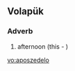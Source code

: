 {{also|äposzedelo}}
==Volapük==

===Adverb===
{{head|vo|adverb}}
# afternoon (this - )

[[vo:aposzedelo]]